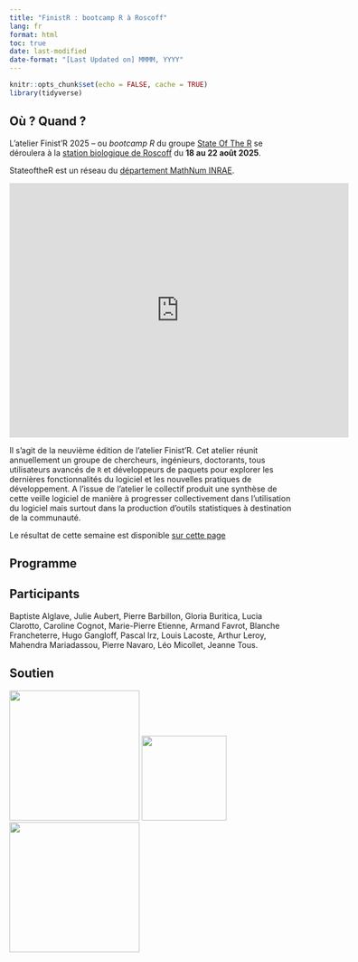 ```yaml
---
title: "FinistR : bootcamp R à Roscoff"
lang: fr
format: html
toc: true
date: last-modified
date-format: "[Last Updated on] MMMM, YYYY"
---
```


```r
knitr::opts_chunk$set(echo = FALSE, cache = TRUE)
library(tidyverse)
```

## Où ? Quand ?

L'atelier Finist'R 2025 -- ou *bootcamp R* du groupe  [State Of The R](https://stateofther.github.io/)  se déroulera à la [station biologique de Roscoff](http://www.sb-roscoff.fr/) du **18 au 22 août 2025**.

StateoftheR est un réseau du [département MathNum INRAE](https://www.inrae.fr/departements/mathnum). 

<iframe src="https://www.google.com/maps/embed?pb=!1m18!1m12!1m3!1d1315.948753979185!2d-3.9885304282672522!3d48.726550043620456!2m3!1f0!2f0!3f0!3m2!1i1024!2i768!4f13.1!3m3!1m2!1s0x4813e153cbdda967%3A0x6cd2956ee2bb8cfb!2sStation%20Biologique%20De%20Roscoff!5e0!3m2!1sen!2sfr!4v1687967458503!5m2!1sen!2sfr" width="600" height="450" style="border:0;" allowfullscreen="" loading="lazy" referrerpolicy="no-referrer-when-downgrade"></iframe>


Il s'agit de la neuvième édition de l'atelier Finist'R. Cet atelier réunit annuellement un groupe de chercheurs, ingénieurs, doctorants, tous utilisateurs avancés de `R` et développeurs de paquets pour explorer les dernières fonctionnalités du logiciel et les nouvelles pratiques de développement. A l'issue de l'atelier le collectif produit une synthèse de cette veille logiciel de manière à progresser collectivement dans l'utilisation du logiciel mais surtout dans la production d'outils statistiques à destination de la communauté.

Le résultat de cette semaine est disponible  [sur cette page](https://stateofther.github.io/finistR2025/index.html)

## Programme

<!-- |   | Groupe 1 | Groupe 2 | Groupe 3 | Groupe 4 | Groupe 5 | Groupe 6  |   -->
<!-- |---|:---:|:---:|:---:|:---:|:---:|:---:|:---:|:---:| -->
<!-- | Lundi Après midi | Début en Python |  {{Simulator}} | Graphical Neural Network  | Nimble |  Calling C++ from Python |   |  -->
<!-- | Mardi Matin 1|  *Cours future*  || -->
<!-- | Mardi Matin 2|  Packaging/Testing  |  Julia | Diffusion   | Nimble |   |   |    -->
<!-- | Mardi Après midi |  Packaging/Testing  |  Julia | Diffusion | Nimble   |   |   |    -->
<!-- | Mercredi Matin 1|   *Cours future*  || -->
<!-- | Mercredi Matin 2|  Restitution || -->
<!-- | Jeudi Matin    |  {{Rix}} | Shiny Dev | Energy and Optimisation | PINNS  | CTView Network   |  Enseignement |    -->
<!-- | Jeudi Après Midi |  {{Rix}} | Shiny Dev | Energy and Optimisation | PINNS  | CTView Network   |  Enseignement |    -->
<!-- | Vendredi Matin |   *Restitution*  || -->

## Participants

Baptiste Alglave, Julie Aubert,  Pierre Barbillon, Gloria Buritica, Lucia Clarotto, Caroline Cognot,  Marie-Pierre Etienne, Armand Favrot, Blanche Francheterre, Hugo Gangloff, Pascal Irz, Louis Lacoste, Arthur Leroy, Mahendra Mariadassou, Pierre Navaro, Léo Micollet, Jeanne Tous. 

## Soutien

<img src = "resources/logo/logotype-mathnum-couleur449x84.png" width="230">  <img src = "resources/logo/Logo-INRAE.jpg" width="150"> <img src = "resources/logo/logotype_fmjh_horizontal_couleur.png" width="230">




